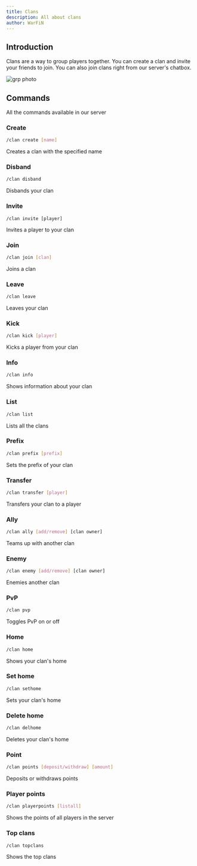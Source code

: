 ```yaml
---
title: Clans
description: All about clans
author: WarFiN
---
```


## Introduction

Clans are a way to group players together. You can create a clan and invite your friends to join. You can also join clans right from our server's chatbox.

![grp photo](https://preview.redd.it/7lo0jeycrce61.png?width=640&crop=smart&auto=webp&s=cb6cea7c6819f8da5979ab5c0a5f8c7a85d2ada4)

## Commands

All the commands available in our server

### Create 
```bash
/clan create [name]
```
Creates a clan with the specified name

### Disband
```bash
/clan disband
```

Disbands your clan

### Invite
```
/clan invite [player]
```

Invites a player to your clan

### Join
```bash
/clan join [clan]
```

Joins a clan

### Leave
```bash
/clan leave
```

Leaves your clan

### Kick
```bash
/clan kick [player]
```

Kicks a player from your clan

### Info
```bash
/clan info
```

Shows information about your clan

### List
```bash
/clan list
```

Lists all the clans

### Prefix
```bash
/clan prefix [prefix]
```

Sets the prefix of your clan

### Transfer
```bash
/clan transfer [player]
```

Transfers your clan to a player

### Ally
```bash
/clan ally [add/remove] [clan owner]
```

Teams up with another clan

### Enemy
```bash
/clan enemy [add/remove] [clan owner]
```

Enemies another clan

### PvP
```bash
/clan pvp
```

Toggles PvP on or off

### Home
```bash
/clan home
```

Shows your clan's home

### Set home
```bash
/clan sethome
```

Sets your clan's home

### Delete home
```bash
/clan delhome
```

Deletes your clan's home

### Point
```bash
/clan points [deposit/withdraw] [amount]
```

Deposits or withdraws points

### Player points
```bash
/clan playerpoints [listall]
```

Shows the points of all players in the server

### Top clans
```bash
/clan topclans
```

Shows the top clans
